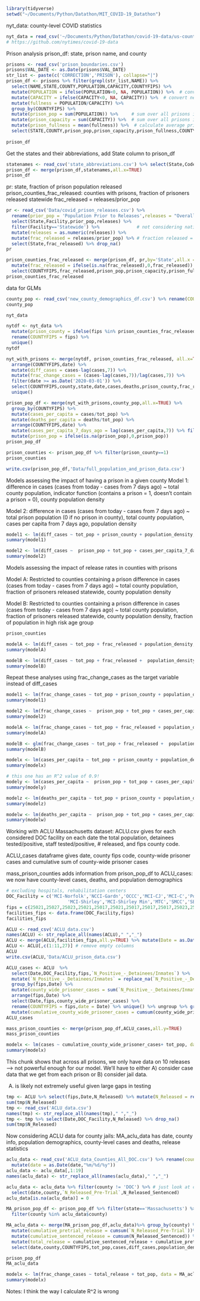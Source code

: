 ```r
library(tidyverse)
setwd("~/Documents/Python/Datathon/MIT_COVID-19_Datathon")
```

nyt_data: county-level COVID statistics
```r
nyt_data = read_csv('~/Documents/Python/Datathon/covid-19-data/us-counties.csv') 
# https://github.com/nytimes/covid-19-data
```


Prison analysis
prison_df: state, prison name, and county
```r
prisons <- read_csv('prison_boundaries.csv')
prisons$VAL_DATE <- as.Date(prisons$VAL_DATE)
str_list <- paste(c('CORRECTION','PRISON'), collapse="|")
prison_df <- prisons %>% filter(grepl(str_list,NAME)) %>%
  select(NAME,STATE,COUNTY,POPULATION,CAPACITY,COUNTYFIPS) %>% 
  mutate(POPULATION = ifelse(POPULATION<0, NA, POPULATION)) %>%  # convert negative values to NA
  mutate(CAPACITY = ifelse(CAPACITY<0, NA, CAPACITY)) %>%  # convert negative values to NA
  mutate(fullness = POPULATION/CAPACITY) %>%
  group_by(COUNTYFIPS) %>% 
  mutate(prison_pop = sum(POPULATION)) %>%     # sum over all prisons in a county
  mutate(prison_capacity = sum(CAPACITY)) %>%  # sum over all prisons in a county
  mutate(prison_fullness = mean(fullness)) %>%  # calculate average prison fullness
  select(STATE,COUNTY,prison_pop,prison_capacity,prison_fullness,COUNTYFIPS) %>% unique()
  
prison_df
```

Get the states and their abbreviations, add State column to prison_df
```r
statenames <- read_csv('state_abbreviations.csv') %>% select(State,Code) %>% rename(STATE=Code)
prison_df <- merge(prison_df,statenames,all.x=TRUE)
prison_df
```

pr: state, fraction of prison population released
prison_counties_frac_released: counties with prisons, fraction of prisoners released statewide
frac_released = releases/prior_pop
```r
pr <- read_csv('Data/covid_prison_releases.csv') %>%
  rename(prior_pop = 'Population Prior to Releases',releases = "Overall Pop. Reduction / \nTotal Number of Releases") %>% 
  select(State,Facility,prior_pop,releases) %>% 
  filter(Facility=='Statewide') %>%              # not considering national-level releases
  mutate(releases = as.numeric(releases)) %>%   
  mutate(frac_released = releases/prior_pop) %>% # fraction released = # of releases / prior prison population
  select(State,frac_released) %>% drop_na()
pr

prison_counties_frac_released <- merge(prison_df, pr,by='State',all.x = TRUE) %>%
  mutate(frac_released = ifelse(is.na(frac_released),0,frac_released)) %>% # if a state has no reported releases, put 0 for frac_released
  select(COUNTYFIPS,frac_released,prison_pop,prison_capacity,prison_fullness,State) %>%unique()
prison_counties_frac_released
```


data for GLMs

```r
county_pop <- read_csv('new_county_demographics_df.csv') %>% rename(COUNTYFIPS = fips)
county_pop

nyt_data

nytdf <- nyt_data %>%
  mutate(prison_county = ifelse(fips %in% prison_counties_frac_released$COUNTYFIPS,1,0)) %>% # add column of 0/1: 1 if county has prison, 0 else
  rename(COUNTYFIPS = fips) %>%
  unique()
nytdf

nyt_with_prisons <- merge(nytdf, prison_counties_frac_released, all.x=TRUE) %>% group_by(COUNTYFIPS) %>%
  arrange(COUNTYFIPS,date) %>%
  mutate(diff_cases = cases-lag(cases,7)) %>%
  mutate(frac_change_cases = (cases-lag(cases,7))/lag(cases,7)) %>%
  filter(date >= as.Date('2020-03-01')) %>%
  select(COUNTYFIPS,county,state,date,cases,deaths,prison_county,frac_released,diff_cases,frac_change_cases,prison_pop,prison_capacity,prison_fullness) %>%
  unique()

prison_pop_df <- merge(nyt_with_prisons,county_pop,all.x=TRUE) %>% 
  group_by(COUNTYFIPS) %>%
  mutate(cases_per_capita = cases/tot_pop) %>%
  mutate(deaths_per_capita = deaths/tot_pop) %>%
  arrange(COUNTYFIPS,date) %>%
  mutate(cases_per_capita_7_days_ago = lag(cases_per_capita,7)) %>% filter(!is.na(diff_cases)) %>%
  mutate(prison_pop = ifelse(is.na(prison_pop),0,prison_pop))
prison_pop_df

prison_counties <- prison_pop_df %>% filter(prison_county==1)
prison_counties

```

```r
write.csv(prison_pop_df,'Data/full_population_and_prison_data.csv')
```


Models assessing the impact of having a prison in a given county
Model 1:
difference in cases (cases from today - cases from 7 days ago) ~ total county population, indicator function (contains a prison = 1, doesn't contain a prison = 0), county population density

Model 2:
difference in cases (cases from today - cases from 7 days ago) ~ total prison population (0 if no prison in county), total county population, cases per capita from 7 days ago, population density

```r
model1 <- lm(diff_cases ~ tot_pop + prison_county + population_density, data = prison_pop_df)
summary(model1)

model2 <- lm(diff_cases ~  prison_pop + tot_pop + cases_per_capita_7_days_ago + population_density, data = prison_pop_df)
summary(model2)
```

Models assessing the impact of release rates in counties with prisons


Model A:
Restricted to counties containing a prison
difference in cases (cases from today - cases from 7 days ago) ~ total county population, fraction of prisoners released statewide, county population density

Model B:
Restricted to counties containing a prison
difference in cases (cases from today - cases from 7 days ago) ~ total county population, fraction of prisoners released statewide, county population density, fraction of population in high risk age group

```r
prison_counties

modelA <- lm(diff_cases ~ tot_pop + frac_released + population_density, data = prison_counties)
summary(modelA)

modelB <- lm(diff_cases ~ tot_pop + frac_released +  population_density + lowrisk_agegroup_perc,data = prison_counties)
summary(modelB)

```

Repeat these analyses using frac_change_cases as the target variable instead of diff_cases

```r
model1 <- lm(frac_change_cases ~ tot_pop + prison_county + population_density, data = prison_pop_df)
summary(model1)

model2 <- lm(frac_change_cases ~  prison_pop + tot_pop + cases_per_capita_7_days_ago + population_density, data = prison_pop_df)
summary(model2)
```

```r
modelA <- lm(frac_change_cases ~ tot_pop + frac_released + population_density, data = prison_counties)
summary(modelA)

modelB <- glm(frac_change_cases ~ tot_pop + frac_released +  population_density + lowrisk_agegroup_perc,data = prison_counties)
summary(modelB)

```


```r
modelx <- lm(cases_per_capita ~ tot_pop + prison_county + population_density, data = prison_pop_df)
summary(modelx)

# this one has an R^2 value of 0.9!
modely <- lm(cases_per_capita ~  prison_pop + tot_pop + cases_per_capita_7_days_ago + population_density, data = prison_pop_df)
summary(modely)

modelz <- lm(deaths_per_capita ~ tot_pop + prison_county + population_density, data = prison_pop_df)
summary(modelz)

modelw <- lm(deaths_per_capita ~  prison_pop + tot_pop + cases_per_capita_7_days_ago + population_density, data = prison_pop_df)
summary(modelw)
```

Working with ACLU Massachusetts dataset: ACLU.csv gives for each considered DOC facility on each date the total population, detainees tested/positive, staff tested/positive, # released, and fips county code.

ACLU_cases dataframe gives date, county fips code, county-wide prisoner cases and cumulative sum of county-wide prisoner cases

mass_prison_counties adds information from prison_pop_df to ACLU_cases: we now have county-level cases, deaths, and population demographics

```r
# excluding hospitals, rehabilitation centers
DOC_Facility = c('MCI-Norfolk','NCCI-Gardn','OCCC','MCI-CJ','MCI-C','Pondville','MCI-F',
                       'MCI-Shirley','MCI-Shirley Min','MTC','SMCC','SBCC')
fips = c(25021,25027,25023,25021,25017,25021,25017,25017,25017,25023,25017,25017)
facilities_fips <- data.frame(DOC_Facility,fips)
facilities_fips

ACLU <- read_csv('ACLU_data.csv')
names(ACLU) <- str_replace_all(names(ACLU)," ","_")
ACLU <- merge(ACLU,facilities_fips,all.y=TRUE) %>% mutate(Date = as.Date(Date,"%m/%d/%y"))
ACLU <- ACLU[,c(1:11,27)] # remove empty columns
ACLU
write.csv(ACLU,'Data/ACLU_prison_data.csv')

ACLU_cases <- ACLU  %>% 
  select(Date,DOC_Facility,fips,`N_Positive_-_Detainees/Inmates`) %>%
  mutate(`N_Positive_-_Detainees/Inmates` = replace_na(`N_Positive_-_Detainees/Inmates`, 0))%>% # replace NA with 0 to get total counts
  group_by(fips,Date) %>%
  mutate(county_wide_prisoner_cases = sum(`N_Positive_-_Detainees/Inmates`)) %>% # sum over all cases in a county
  arrange(fips,Date) %>% 
  select(Date,fips,county_wide_prisoner_cases) %>%
  rename(COUNTYFIPS = fips,date = Date) %>% unique() %>% ungroup %>% group_by(COUNTYFIPS) %>%
  mutate(cumulative_county_wide_prisoner_cases = cumsum(county_wide_prisoner_cases)) # cumuylative cases in a county
ACLU_cases

mass_prison_counties <- merge(prison_pop_df,ACLU_cases,all.y=TRUE)
mass_prison_counties
```

```r
modelx <- lm(cases ~ cumulative_county_wide_prisoner_cases+ tot_pop, data = mass_prison_counties)
summary(modelx)
```


This chunk shows that across all prisons, we only have data on 10 releases --> not powerful enough for our model. We'll have to either A) consider case data that we get from each prison or B) consider jail data.

A) is likely not extremely useful given large gaps in testing
```r
tmp <- ACLU %>% select(fips,Date,N_Released) %>% mutate(N_Released = replace_na(N_Released,0))
sum(tmp$N_Released)
tmp <- read_csv('ACLU_data.csv')
names(tmp) <- str_replace_all(names(tmp)," ","_")
tmp <- tmp %>% select(Date,DOC_Facility,N_Released) %>% drop_na()
sum(tmp$N_Released)
```

Now considering ACLU data for county jails: MA_aclu_data has date, county info, population demographics, county-level cases and deaths, release statistics

```r
aclu_data <- read_csv('ACLU_data_Counties_All_DOC.csv') %>% rename(county = County,date = Date) %>%
  mutate(date = as.Date(date,"%m/%d/%y"))
aclu_data <- aclu_data[,1:19]
names(aclu_data) <- str_replace_all(names(aclu_data)," ","_")

aclu_data <- aclu_data %>% filter(county != 'DOC') %>% # just look at county jails, not DOC
  select(date,county,`N_Released_Pre-Trial`,N_Released_Sentenced)
aclu_data[is.na(aclu_data)] = 0

MA_prison_pop_df <- prison_pop_df %>% filter(state=='Massachusetts') %>%
  filter(county %in% aclu_data$county)

MA_aclu_data <- merge(MA_prison_pop_df,aclu_data)%>% group_by(county) %>% arrange(county,date)%>%
  mutate(cumulative_pretrial_release = cumsum(`N_Released_Pre-Trial`))%>%
  mutate(cumulative_sentenced_release = cumsum(N_Released_Sentenced)) %>%
  mutate(total_release = cumulative_sentenced_release + cumulative_pretrial_release) %>%
  select(date,county,COUNTYFIPS,tot_pop,cases,diff_cases,population_density,deaths,cumulative_sentenced_release,cumulative_pretrial_release,total_release,frac_change_cases)

prison_pop_df
MA_aclu_data
```
```r
modelx <- lm(frac_change_cases ~ total_release + tot_pop, data = MA_aclu_data)
summary(modelx)
```

Notes: I think the way I calculate R^2 is wrong